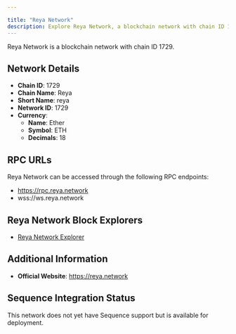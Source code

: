 ```yaml
---

title: "Reya Network"
description: Explore Reya Network, a blockchain network with chain ID 1729. Learn about its native currency, Ether, and how to interact with the network.
---
```




Reya Network is a blockchain network with chain ID 1729.

## Network Details

- **Chain ID**: 1729
- **Chain Name**: Reya
- **Short Name**: reya
- **Network ID**: 1729
- **Currency**: 
  - **Name**: Ether
  - **Symbol**: ETH
  - **Decimals**: 18

## RPC URLs

Reya Network can be accessed through the following RPC endpoints:

- https://rpc.reya.network
- wss://ws.reya.network

## Reya Network Block Explorers

- [Reya Network Explorer](https://explorer.reya.network)

## Additional Information

- **Official Website**: https://reya.network

## Sequence Integration Status

This network does not yet have Sequence support but is available for deployment.
